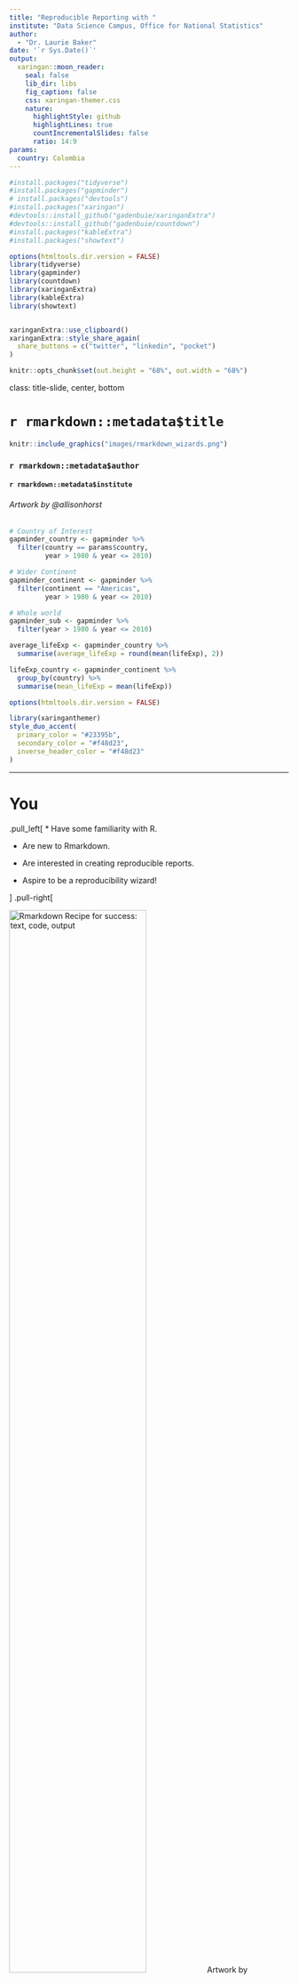 ```yaml
---
title: "Reproducible Reporting with "
institute: "Data Science Campus, Office for National Statistics"  
author: 
  - "Dr. Laurie Baker"
date: '`r Sys.Date()`'
output:
  xaringan::moon_reader:
    seal: false
    lib_dir: libs
    fig_caption: false
    css: xaringan-themer.css
    nature:
      highlightStyle: github
      highlightLines: true
      countIncrementalSlides: false
      ratio: 14:9
params:
  country: Colombia
---
```



```r

#install.packages("tidyverse")
#install.packages("gapminder")
# install.packages("devtools")
#install.packages("xaringan")
#devtools::install_github("gadenbuie/xaringanExtra")
#devtools::install_github("gadenbuie/countdown")
#install.packages("kableExtra")
#install.packages("showtext")

options(htmltools.dir.version = FALSE)
library(tidyverse)
library(gapminder)
library(countdown)
library(xaringanExtra)
library(kableExtra)
library(showtext)


xaringanExtra::use_clipboard()
xaringanExtra::style_share_again(
  share_buttons = c("twitter", "linkedin", "pocket")
)

knitr::opts_chunk$set(out.height = "68%", out.width = "68%")

```


class: title-slide, center, bottom


# `r rmarkdown::metadata$title`


```r

knitr::include_graphics("images/rmarkdown_wizards.png")

```

### `r rmarkdown::metadata$author`

#### `r rmarkdown::metadata$institute`

###### Artwork by @allisonhorst





```r

# Country of Interest
gapminder_country <- gapminder %>%
  filter(country == params$country,
         year > 1980 & year <= 2010)

# Wider Continent
gapminder_continent <- gapminder %>%
  filter(continent == "Americas",
         year > 1980 & year <= 2010)

# Whole world
gapminder_sub <- gapminder %>%
  filter(year > 1980 & year <= 2010)
```


```r

average_lifeExp <- gapminder_country %>%
  summarise(average_lifeExp = round(mean(lifeExp), 2))

lifeExp_country <- gapminder_continent %>%
  group_by(country) %>%
  summarise(mean_lifeExp = mean(lifeExp))


```


```r

options(htmltools.dir.version = FALSE)

```




```r


library(xaringanthemer)
style_duo_accent(
  primary_color = "#23395b",
  secondary_color = "#f48d23",
  inverse_header_color = "#f48d23"
)

```


---

# You

.pull_left[
* Have some familiarity with R. 

* Are new to Rmarkdown.

* Are interested in creating reproducible reports.

* Aspire to be a reproducibility wizard!

]
.pull-right[


<img src="images/rmarkdown_wiz.png" alt="Rmarkdown Recipe for success: text, code, output" style="width: 70%; height: 70%" class="center"/>
Artwork by @allison_horst
]

???

What I'm assuming about you.

---


# The Reproducibility Gold Standard



<img src="images/spectrum-of-reproducibility-Source-Peng-2011-DOI-101126-science1213847.png" alt="Reproducibility Spectrum. Publication Only, Publication and Code, Publication and Code and Data, Publication and linked and executable code and data, full replication" style="width: 90%; height: 90%" class="center"/>

Image Credit: [Reproducible Research in Computational Science](https://science.sciencemag.org/content/334/6060/1226) by Roger Peng.

???

The reproducibility spectrum shows how you can make your publication more reproducible by providing the fully executable code and data to create a fully reproducible report.

---
# Bring in the band!

<img src="images/rmarkdown_rockstar.png" alt = "Rmarkdown Band Members: Text, Code, Output" style="width: 65%; height: 65%" class="center"/>

Artwork by @allison_horst

???


Rmarkdown is an excellent tool that allows you to combine text, code, and output in one place.

---

# Learning objectives

* Learn the basics of markdown syntax and how to create code chunks.

--

* Learn how to build a fully reproducible report combining code and text using Rmarkdown.

--

* Learn to use parameters to add flexibility to reports in Rmarkdown.

--

* Learn to use `rmarkdown::render()` to render/knit at command line. 

???

The learning objectives of the course include

* Learn the basics of markdown syntax and how to create code chunks.

* Learn how to build a fully reproducible report combining code and text using Rmarkdown.

* Learn to use parameters to add flexibility to reports in Rmarkdown.

* Learn to use `rmarkdown::render()` to render/knit at command line. 

---
# Getting started

* We'll be working with and adapting the file `Country_Report.Rmd`. 

* For this adventure you'll also need the `tidyverse`, `gapminder`, `shiny`,  `kableExtra`, `knitr` and `rmarkdown` packages.

```r
# install.packages("tidyverse")
# install.packages("gapminder")
# install.packages("shiny")
# install.packages("kableExtra")
# install.packages("knitr")
# install.packages("rmarkdown")


library(tidyverse) # tidyverse metapackage for plots, data manipulation and more
library(gapminder) # gapminder data
library(shiny) # interactive components for rmarkdown::render
library(kableExtra) # to create tables
library(knitr) # to knit rmarkdown files
library(rmarkdown) # to create rmarkdown reports

```

???

During the course we'll be working with and adapting the file Country_Report.Rmd. 
You will also want to download and load the following packages:
- tidyverse, gapminder, shiny, kableExtra, and rmarkdown

You'll need the packages "tidyverse", "gapminder", "shiny", "KableExtra" and "rmarkdown"

---
# What is RMarkdown?

.pull-left[

* A reproducible record of your work.


* .Rmd file that contains the text and code to repeat your work.


* Interacts with pandocs to produce **dynamic documents** in different formats: html, pdf, word. 
]

.pull-right[
<img src="images/rmarkdown_wizards.png" alt = "Rmarkdown wizardry: text, code, output" style="width: 120%; height: 120%" class="center"/>

Artwork by @allison_horst
]

???

- Rmarkdown provides a reproducible record of your work
- It is a .Rmd (the md stands for markdown) file that contains the text and code to repeat your work. 
- It interacts with pandocs to produce dynamic documents. By dynamic we mean that the documents can take on different formats: html, pdf, word. 

---
# Your Turn

Let's create our first R Markdown document. 

<img src="images/create_new_RMD_file.PNG" alt="Steps to create a new R Markdown file: Go to File menu, then select New File then select R Markdown. Create a title and choose the output style and you have your first R Markdown file" style="width: 80%; height: 80%" class="center"/>
Image credit: Rmarkdown cheatsheet


???

To create a new R Markdown file: Go to the file menu, then select new file, then select Rmarkdown. Create a title and choose the output style "html_document" and you have your first R Markdown file. 
---

# Helping Agnes and Teteh

<img src="images/rmarkdown_wizards_stats_adviser.png" alt = "Rmarkdown wizardry for country reports: text, code, output" style="width: 75%; height: 75%" class="center"/>

Artwork by @allison_horst

???


* Through this course we are going to be helping Agnes and Teteh. 

* As statistics advisers, they regularly receive requests to produce reports summarising the life expectancy for different countries.

* They have written the code and text for Colombia and wish to generalise it and automate the process.

---

# Your Turn

* Open reproducible_reporting.Rproj in RStudio. 
* Under Files, navigate to exercises, then activity_1
* Open Country_Report.Rmd and Knit to html

<img src="images/open_country_report.PNG" alt = "To open the Country_Report.Rmd in the lower right corner open files go to exercises then activity_1" style="width: 75%; height: 75%" class="center"/>

--

`r countdown(minutes = 2, seconds = 00)` 
 
 
* Write down a few things you think could be improved in the report.

???

Live coding:

Open the R Project, reproducible_reporting.Rproj.

Under Files, navigate to exercises, then activity_1

Click on the Country_Report.Rmd and knit to html

Answer:

Some of the things that could be improved.
- The date is incorrect, 
- There is a lot of R code that is shown that shouldn't be included in a professional publication. 
- Overall it looks a bit messy.

---

# Country Report

* Plots the average life expectancy between 1980 and 2010 for a country. 


```r


ggplot() +
  geom_line(
    data = gapminder_sub,
    aes(
      x = year,
      y = lifeExp,
      group = country,
      color = continent
    ),
    alpha = 0.2,
    lwd = 0.75
  ) +
  geom_line(
    data = gapminder_country,
    aes(x = year,
        y = lifeExp,
        color = continent
    ),
    lwd = 2
    ) +
  labs(
    x = "Year",
    y = "Life Expectancy",
    title = paste(
      "Life Expectancy over time in",
      params$country,
      "from 1980 to 2010",
      sep = " "
    ),
    color = "Continent"
  ) +
  geom_label(
    data = gapminder_country %>%
      slice(which.min(year)),
    aes(
      x = year, 
      y = lifeExp, 
      label = country
    ),
    nudge_x = 2,
    nudge_y = -2.5
  )

```

???

In their report Agnes and Teteh produce a plot of average life expectancy for each country colour coded by continent. In their plot they highlight the country of interest, in this case Colombia. 

---

# Country Report

* Creates a table of the mean life expectancy by country.

```r

lifeExp_country %>% 
  kable(booktabs = T,
        caption = "Mean Life Expectancy in the Americas") %>%
  kable_styling() %>%
  row_spec(which(lifeExp_country$country == params$country), bold = T, color = "white", background = "blue")

```

???

They also create a table of the mean life expectancy by country. 

---

# R Markdown anatomy

### 1. YAML header (aka metadata)

### 2. Narrative (our text)

### 3. Code Chunks (our code/plots)


???

The anatomy of an R Markdown document consists of the YAML header, where we have our metadata.

The narrative, or the text of our document.

And the code chunks to create our code and plots. 

---

# YAML 

- A typical header contains basic metadata (e.g. `title`, `author`, `date`).

```yaml
---
*title: Reproducible Country Report
*author: Agnes and Teteh
*date: 30/07/2020
output: html_document
---
```
???

A typical YAML header contains basic metadata including the title, author, and date of the report. 


Optional information to share: 
- YAML (YAML Ain't Markup Language) is a human-readable data serialization language. 
- It is commonly used for configuration files and in applications where data is being stored or transmitted. 
- Like other data serialization languages (e.g. XML and JSON), it provides a standard format to transfer data that applications with different technologies and languages with different data structures can use. 

---
# YAML

* And rendering instructions (`output: html_document`) used by pandocs.

```yaml
---
title: Reproducible Country Report
author: Agnes and Teteh
date: 30/07/2020
*output: html_document
---
```

???

The YAML header also contains rendering instructions that is used by pandocs. 

For the audience: Any guess what type of document we are creating from the output specified?

---

# YAML

* Within output there are extra options, (e.g. `theme`, `highlight`, etc):

```yaml
---
title: Reproducible Country Report
author: Agnes and Teteh
date: 30/07/2020
output: 
  html_document:
*    theme: cosmo
*    highlight: haddock
*    number_sections: TRUE
---
```
--
* Note that the options are nested under what they change using indents.

???

Within output we can specific extra options including the theme, highlight, etc. 

Notice here that these extra options are indented. They are nested under what they change. The theme, highlight, and number_sections are things that modify the html document.

If you aren't getting what you expected, check the indentation, it could be that you've forgotten to indent. 

---

# YAML and Parameters

* You can also specify parameters `params` to change the content of your document.

```yaml
---
title: Reproducible Country Report
author: Agnes and Teteh
date: 30/07/2020
output: 
  html_document:
    theme: cosmo
    highlight: haddock
    number_sections: TRUE
*params:
*  country: Colombia
---
```
--

* More on parameters later!

???

You can also specify parameters 'params' to change the content of your document.

Here Teteh and Agnes have specified the country Colombia. We'll cover parameters in greater depth later in the course. 

---

# Your Turn

```yaml
---
title: Reproducible Country Report
author: Agnes and Teteh
date: 30/07/2020
output: 
  html_document:
    theme: cosmo
    highlight: haddock
    number_sections: TRUE
*   ? 
params:
  country: Colombia
---
```
1. Run `?rmarkdown::html_document` in your R console to find out what you can change.

2. What does `toc` and `highlight` do? 

3. Try changing the `theme` and adding a `toc` then rerun the document.

`r countdown(minutes = 6, seconds = 00)` 

???

Let's explore the YAML header further. 

1. Run `?rmarkdown::html_document` in your R console to find out what you can change.

2. What does `toc` and `highlight` do? 

3. Try changing the `theme` and adding a `toc` then rerun the document.

Answers:

2. If we set toc: TRUE this will include a table of contents in the output;
highlight will change the syntax highlighting style.

3. Changing the theme will change the visual theme, students can reflect on which one they like most and which they think looks best for Agnes and Teteh's professional report. 

By adding the toc, students will see that the document now has a table of contents which you can click on to go to different parts of the document. 

 
---

# Your Turn

.pull-left[

```yaml
---
title: Reproducible Country Report
author: Agnes and Teteh
date: 30/07/2020
output: 
  html_document:
    theme: cosmo
    highlight: haddock
    number_sections: TRUE
    toc: TRUE
params:
*  country: Colombia
---
```

]

.pull-right[

1. Change `country` to another country in the Americas (e.g. Uruguay, Paraguay).
2. Rerun the document.
3. Hint: run `unique(gapminder$country)` to find out what countries are there.
]


`r countdown(minutes = 3, seconds = 00)` 
 



* We'll revisit parameters in more depth later on!

???

In the next turn, try changing country to another country in the Americas. To find out what countries you can change, run unique(gapminder$country). Remember that spelling and capitalization are important!

Answer:
Students should see that it is possible to rerun the document and the country and report will change accordingly. Agnes and Teteh are on their way to making their report adaptable. 


---

# Narrative


.pull-left[

```md

# 1st-level header



## 2nd-level header



### 3rd-level header

```

`**Bold text**`

`*Italic text*`

`[hyperlink](www.google.com)`



]

.pull-right[

# 1st-level header

## 2nd-level header

### 3rd-level header

**Bold text**

*Italic text*

[hyperlink](www.google.com)

]

???

To write our narrative we will use the markdown language. 

Included in the slide are some of the main things you will want to know to style your text and add sections.

You use hashes '#' for the section headers. Asterisks '*' to bold and italize text and you can also add hyperlinks using square brackets '[ ]' and parentheses '( )'. 

---

# Your Turn

Using the links below add the section **"About the data"** to the document.

* gapminder: http://www.gapminder.org/data/

* gapminder package: https://github.com/jennybc/gapminder



### About the data

The data comes from the [gapminder](http://www.gapminder.org/data/) dataset from the [`gapminder` package](https://github.com/jennybc/gapminder) by Jenny Bryan.

`r countdown(minutes = 5, seconds = 00)` 

???

Let's use what we've learned about markdown syntax to add a new section to our document where we cite where we got the dataset.

---

# Code Chunks

<img src="images/add_chunk.png" alt = "Add a code chunk by clicking the plus sign and selecting add a code chunk from the drop down menu in RStudio" style="width: 80%; height: 80%" class="center"/>
Image Source: [RStudio Rmarkdown cheatsheet](https://rmarkdown.rstudio.com/lesson-15.html)

???

Code chunks in various languages can be added from the drop down menu. 

(Live Coding) 

Image source: RStudio RMarkdown cheatsheet.

---

# Code Chunks

````md
*```{r Libraries, echo = FALSE}`r ''`

library(tidyverse)

*```
````

````md
Starts with ```{} and ends with ```.
````

???

Code chunks start with three back ticks ``` and then a curly brackets. 
Each code chunk ends with three back ticks ```. 

---

# Code Chunks


````md
*```{r Libraries, echo = FALSE}`r ''`

library(tidyverse)

```
````
Consists of the chunk header `{r Libraries, echo = FALSE}` which specifies

* the **language engine**: `r`
* an **optional label**: `Libraries`
* and the **chunk option:** `echo = FALSE`


???

The code chunk also consists of a chunk header that specifies

- the language engine, in this case 'r' for R code
- an optional label. The label we've used in this cases is Libraries because we are loading in the libraries. 
- and the chunk option, in this case 'echo = FALSE' which means the code will not be included. But more on chunk options later. 

---

# Code Chunks

````md
```{r Libraries, echo = FALSE}`r ''`

*library(tidyverse)

```
````

and the code: `library(tidyverse)`.

---
# Audience

* What audiences would option 1 and 2 be suitable for? 


.pull-left[

**Option 1:**

````md
*```{r Libraries}`r ''`

library(tidyverse)

```
````


**Option 2:**

````md
*```{r Libraries, echo = FALSE}`r ''`

library(tidyverse)

```
````

]

.pull-right[


**Option 1:**

```r
library(tidyverse)
```

<br/>
<br/> 

**Option 2:**


```r

library(tidyverse)
```
]

???

* Rmarkdown combines code and text. What we wish to show depends on our audience.

* What audiences would option 1 and 2 be suitable for?

Option 1: colleagues who need to run your code

Option 2: Managers/General Audience

---
# Chunk options

* **Chunk options** are used to customise the behaviour and output of the code chunks.

--

### Code

* `echo` - Display code in output document (default = TRUE)
* `eval` - Run code in chunk (default = TRUE)
* `message` - display code messages in document (default = TRUE)
* `warning` - display code warnings in document (default = TRUE)

--

### Figures

* `fig.align` - 'left', 'right', or 'center' (default = 'default')
* `fig.cap` - figure caption as character string (default = NULL)
* `fig.height, fig.width` - Dimensions of plots in inches

???

Chunk options are used to customize the behaviour and output of the code chunks. 

There are different options for the code:

* `echo` - Display code in output document (default = TRUE)
* `eval` - Run code in chunk (default = TRUE)
* `message` - display code messages in document (default = TRUE)
* `warning` - display code warnings in document (default = TRUE)

There are also different things that we can adjust within the figures

* `fig.align` - 'left', 'right', or 'center' (default = 'default')
* `fig.cap` - figure caption as character string (default = NULL)
* `fig.height, fig.width` - Dimensions of plots in inches

---
# Global and local chunk options

* Chunk options can be set locally (chunk by chunk).

--

* Or globally. 


````md
```{r setup, include = FALSE}`r ''`

*knitr::opts_chunk$set(echo = TRUE, message = FALSE)

```

````
???

Chunk options can be set locally on a chunk by chunk basis.


Or chunk options can be set globally, i.e. for the whole document. This is done using knitr::opts_chunk$set() and specifying the global chunk options you want to set for the whole document. 

---

# Your Turn

Use the following code chunk options to tidy up the report. 


* `echo` - Display code in output document (default = TRUE)
* `eval` - Run code in chunk (default = TRUE)
* `message` - display code messages in document (default = TRUE)
* `warning` - display code warnings in document (default = TRUE)
* `knitr::opts_chunk$set(echo = TRUE, message = FALSE)` - globally

--

If you have time, try playing with the figure options.

* `fig.align` - 'left', 'right', or 'center' (default = 'default')
* `fig.cap` - figure caption as character string (default = NULL)
* `fig.height, fig.width` - Dimensions of plots in inches


`r countdown(minutes = 10, seconds = 00)` 
 
--

* We're now in line with `Country_Report_Step1_2.Rmd`

???

Let's help Agnes and Teteh clean up their report.

Try changing the chunk options locally (chunk by chunk) or globally.

If you have time, try playing with teh figure options. 


---

# Inline R code

* Inline R code is embedded in the text using the syntax *'r '*.

* You can refer to a variable by name (e.g. `average_lifeExp`) in the inline r code after the chunk where it is calculated.

--

### Reporting the average life expectancy

````md
```{r average_lifeExp_calc}`r ''`

average_lifeExp <- gapminder_country %>%
  summarise(average_lifeExp = round(mean(lifeExp), 2))

```
````

The average life expectancy in Colombia between 1980 and 2010 was *'r average_lifeExp'* becomes


The average life expectancy in `r params$country` between 1980 and 2010 was `r average_lifeExp`.

???

We can embed inline R code using an opening and closing back tick. We can then refer to a variable name (e.g. average_lifeExp) using inline r code to get that value to appear in the text.

---

# Your Turn

### Reporting maximum and minimum life expectancy

* Add two new code chunks to calculate the minimum and maximum life expectancy.
* Reference the new values in two sentences.
  * The minimum life expectancy in Colombia between 1980 and 2010 was ____.
  * The maximum life expectancy in Colombia between 1980 and 2010 was ____.

* Hint: in R you'll need the functions `max()` and `min()`

`r countdown(minutes = 10, seconds = 00)` 
 
???

Add two new code chunks calculating the minimum and maximum life expectancy and reference these values in two new sentences in the text.

Hint: you'll need to use the functions max() and min(). 

Futher hint: follow the example where the average life expectancy is calculated.

Answer: 

Step 1 is to calculate the new values

```r

min_lifeExp <- gapminder_country %>%
  summarise(min_lifeExp = round(min(lifeExp), 2))

```

And then refer to the new variable name in the text: `r min_lifeExp`. 

---
# Parameters revisited

**Parameters** allow you to reuse your document with new inputs (e.g. data, values, etc.)


### 1. **Add parameters** 

Set parameters in the header as subvalues of `params`

```yaml
---
title: Reproducible Country Report
author: Agnes and Teteh
date: 30/07/2020
output: 
  html_document:
    theme: cosmo
    highlight: haddock
    number_sections: TRUE
    toc: TRUE
*params:
*  country: Colombia
---
```
???

Parameters allow you to reuse your document with new inputs such as data and values. 

We set parameters in the YAML header as subvalues of params. 
Remember that subvalues need to be indented as the parameter for country is, country: Colombia. 

---
# Parameters revisited

**Parameters** allow you to reuse your document with new inputs (e.g. data, values, etc.)


### 2. **Call parameters** 

Parameters values are called in the code as `params$<name>`.

* How many times is `params$country` used in the code?

* Where does it appear?

`r countdown(minutes = 3, seconds = 00)` 

???

Answer:

The answer should be 7. It is used to subset the data, and also to change the name as it appear in the text, plots, table, and headings. 


---
# Parameters revisited

**Parameters** allow you to reuse your document with new inputs (e.g. data, values, etc.)


### 3. **Set parameters** 

Set values with "knit with parameters" or the params argument of `render()`.

More about `render()` soon!

Let's try rerunning the report for **Paraguay**.

???

We can set values by clicking knit -> knit with parameters, or using the params argument of the render function. More on the render function soon. #

Let's rerun the report for Paraguay

---

# But what about Cambodia?

```r

# Country of Interest
gapminder_country <- gapminder %>%
  filter(country == "Cambodia",
         year > 1980 & year <= 2010)

# Wider Continent
gapminder_continent <- gapminder %>%
  filter(continent == "Americas",
         year > 1980 & year <= 2010)

# Whole world
gapminder_sub <- gapminder %>%
  filter(year > 1980 & year <= 2010)

lifeExp_country <- gapminder_continent %>%
  group_by(country) %>%
  summarise(mean_lifeExp = mean(lifeExp))

lifeExp_country %>% 
  kable(booktabs = T,
        caption = "Mean Life Expectancy in the Americas") %>%
  kable_styling() %>%
  row_spec(which(lifeExp_country$country == "Cambodia"), bold = T, color = "white", background = "blue")


```

???

Agnes and Teteh have run into a problem. They've received a request for a country report from Cambodia, but when they rerun the report, they still get a table of the Americas and Cambodia isn't there?

We need to help them parameterize the report for different continents!

---
# Your Turn

* Add a parameter for continent.

--

* Replace the mentions of **Americas** with your new parameter.

--

* Hint look at how the parameter for country is specified.



`r countdown(minutes = 10, seconds = 00)` 

???

When thinking about parameters think about what changes. If someone asked you to change the report, where you would need to alter your code if someone asked you for a specific time period, place, or to filter for certain values? This will help you guide where to place parameters and as you adapt your report.
 
---
# Nearly there

```r

# Country of Interest
gapminder_country <- gapminder %>%
  filter(country == "Cambodia",
         year > 1980 & year <= 2010)

# Wider Continent
gapminder_continent <- gapminder %>%
  filter(continent == "Asia",
         year > 1980 & year <= 2010)

# Whole world
gapminder_sub <- gapminder %>%
  filter(year > 1980 & year <= 2010)
```


```r


# Summarising the mean life expectancy to plot
lifeExp_country <- gapminder_continent %>%
  group_by(country) %>%
  summarise(mean_lifeExp = mean(lifeExp))

lifeExp_country %>% 
  kable(booktabs = T,
        caption = "Mean Life Expectancy in the Americas") %>%
  kable_styling() %>%
  row_spec(which(lifeExp_country$country == "Cambodia"), bold = T, color = "white", background = "blue")
```

???

We've update instance of "Americas" in the code. But what about for the names of the table? 
---

# Using paste() to update names

`paste("Life Expectancy over time in",
      params$country,
      "from 1980 to 2010",
      sep = " ")`
    

* Run `?paste` to see the help file. What does `sep` do?
* Update the table code to get the correct continent name.


`r countdown(minutes = 5, seconds = 00)` 

--

* We're now in line with `Country_Report_Step3_4.Rmd`

???

paste is a useful function that allows us combine vectors, text, and other values into a character string. 

sep is a character or character string to separate the terms. In this case we use a space " ", but we could also specify a comma "," in other circumstances depending on the character string we would like. 
---
# What about our title? and the date?

* To change the YAML header title you would call inline R code using the syntax *'r '*.

--

* Date will take a slightly different format: 'r format(Sys.Date(), '%d %B %Y')'

* '?strptime' includes a short guide to POSIX standard to change format of your date.

```yaml
---
title: "'r paste('Life Expectancy in ', params$country)'" 
_author: Agnes and Teteh
date: "'r format(Sys.Date(), '%d %B %Y')'"
output: 
  html_document:
    theme: cosmo
    highlight: haddock
    number_sections: TRUE
    toc: TRUE
params:
  country: Colombia
---
```

* What would we want to change %d to to get the full weekday name?

--

* We're now in line with `Country_Report_Step5.Rmd`

???

We will need to use inline R code to update our YAML header. To get today's date we can also use the function Sys.Date() to get the date for our system.

Running ?strptime will give a short guide to the POSIX standard. Looking at the helpful we can see that %d gives us the day of the month as a decimal number. What would we want to change %d to if we wanted to get the full weekday name? Answer: %A
 
---
# Creating multiple files using `render()`

* All our changes are captured in `Country_Report_Final.Rmd`

--

* Use `rmarkdown::render()` to render/knit at the command line or console.

**Key arguments**

* **input** file to render
* **output_format**: the output format
* **output_options**: list of render options
* **output_file**: name of output file
* **params**: list of params to use.

???

Now that we've helped Agnes and Teteh parameterize their report, we can use the render function from the rmarkdown, rmarkdown::render(), to create the new report. There are different arguments we can specify: 

* **input** file to render
* **output_format**: the output format
* **output_options**: list of render options
* **output_file**: name of output file
* **params**: list of params to use.

---
# Creating multiple files using `render()`

* Asking for the parameters:
```r

rmarkdown::render(input = "Country_Report_Final.Rmd", 
                  output_file = "newreports/Jamaica_CountryReport.html", 
                  params = "ask")

```

--
* Providing the parameters in a list:
```r

rmarkdown::render(input = "Country_Report_Final.Rmd", 
                  output_file = "newreports/Jamaica_CountryReport.html", 
                  params = list(country = "Jamaica", continent = "Americas"))

```

???

There are a couple options we can try when using the render function. We can have it ask for the parameters or we can provide the parameters as a list.

---

# For loops

<img src="images/forloops.png" alt="For loops: the roundabouts of the R playground" style="width: 70%; height: 70%" class="center"/>

Artwork by @alisonhorst

???

Rendering each report one by one may work in some cases, but if we want to render multiple reports we could use a for loop. Where for each set of parameters e.g. Jamaica, Americas; India, Asia; Cote d'Ivoire, Africa, we generate a report.  

---

# Generating multiple reports using for loops

* Open `render_report.R`

```r

report_countries <- data.frame(country = c("Bulgaria", "Burkina Faso", "Cambodia", "Cameroon", "Canada"), 
                               continent = c("Europe", "Africa", "Asia", "Africa", "Americas"), 
                               stringsAsFactors = FALSE)


for (i in 1:nrow(report_countries)){

rmarkdown::render(input = "Country_Report_Final.Rmd", 
                  output_file = paste0("newreports/", report_countries[i, "country"],"_Country_Report.html"),
                  params = list(country = report_countries[i, "country"],
                                continent = report_countries[i, "continent"]))

}  

```

???

Here's an example of using a for loop in practice. We first define a new data frame where we store our parameter combinations for country and continent.

Next, we run a for loop for each country, continent combination. Notice that we use the paste function here so that the file names will also change. We don't want to add a space so we use paste0.  

For Instructors:
Note, you will want to make sure that the working directory is set to the location of render_report.R. This can be done through the menus: Session -> Set Working Directory -> To Source File Location


---
# Resources and next steps

* [R Markdown: The Definitive Guide](https://bookdown.org/yihui/rmarkdown/)


<img src="images/spectrum-of-reproducibility-containers.png" alt="Reproducibility Spectrum: publication and data and, code and documentation, code and documentation and easy installation, code and documentation and easy installation and runtime environment reproduction" style="width: 80%; height: 80%" class="center"/>



Image Credit: [Scientific Data Analysis Pipelines and Reproducibility](https://towardsdatascience.com/scientific-data-analysis-pipelines-and-reproducibility-75ff9df5b4c5) by Altuna Akalin


???

We're on our way to becoming more reproducible!

For more information on R Markdown and what is possible check out the free online book. 

The next diagram is just to highlight that there's more to do on our reproducible journey including continuous integration and getting our packages and environments in order. 



---

class: center, middle

# Thanks!

Slides created via the R package [**xaringan**](https://github.com/yihui/xaringan).

The chakra comes from [remark.js](https://remarkjs.com), [**knitr**](http://yihui.name/knitr), and [R Markdown](https://rmarkdown.rstudio.com).

